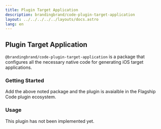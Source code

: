 ```yaml
---
title: Plugin Target Application
description: brandingbrand/code-plugin-target-application
layout: ../../../../../layouts/docs.astro
lang: en
---
```



## Plugin Target Application

`@brandingbrand/code-plugin-target-application` is a package that configures all the necessary native code for generating iOS target applications.

### Getting Started

<div class="flex w-full my-6">
  <CodeCopy args="yarn add -D @brandingbrand/code-plugin-target-application" />
</div>

Add the above noted package and the plugin is avaialble in the Flagship Code plugin ecosystem.

### Usage

This plugin has not been implemented yet.
